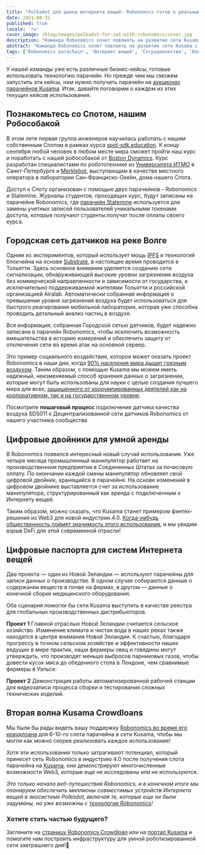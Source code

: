 ```yaml
---
title: "Polkadot для рынка интернета вещей: Robonomics готов к реальным кейсам использования на Kusama!"
date: 2021-08-31
published: true
locale: 'ru'
cover_image: /blog/images/polkadot-for-iot-with-robonomics/cover.jpg
description: "Команда Robonomics хочет повлиять на развитие сети Kusama с помощью четырех сценариев из реального мира. Эти кейсы описывают уникальные возможности для криптоаудитории и всех участников рынка интернета вещей."
abstract: "Команда Robonomics хочет повлиять на развитие сети Kusama с помощью четырех сценариев из реального мира. Эти кейсы описывают уникальные возможности для криптоаудитории и всех участников рынка интернета вещей."
tags: ['Robonomics parachain', 'Интернет вещей', 'Сотрудничество', 'Кейсы использования']
---
```


У нашей команды уже есть различные бизнес-кейсы, готовые использовать технологию парачейн. Но прежде чем мы сможем запустить эти кейсы, нам нужно получить парачейн на [аукционах парачейнов Kusama](https://kusama.network/auctions/). Итак, давайте поговорим о каждом из этих текущих кейсов использования.

## Познакомьтесь со Спотом, нашим Робособакой

<YouTube id="https://youtu.be/_xBLkszEwWk" posterQuality="max" />

В этом лете первая группа инженеров научилась работать с нашим собственным Спотом в рамках курса [spot-sdk.education](https://spot-sdk.education). К концу сентября любой человек в любом месте мира сможет пройти наш курс и поработать с нашей робособакой от [Boston Dynamics](https://www.bostondynamics.com/spot). Курс разработан специалистами по робототехнике из [Университета ИТМО](https://en.itmo.ru/) в Санкт-Петербурге и [Merklebot](https://merklebot.com/), выступающим в качестве местного оператора в лаборатории Сан-Франциско-Окейн, дома нашего Спота.

Доступ к Споту организован с помощью двух парачейнов - Robonomics и Statemine. Журналы студентов, проходящих курс, будут записаны на парачейне Robonomics, где [парачейн Statemine](https://polkadot.network/statemine-upgrade-launches-new-phase-of-parachain-functionality/) используется для замены учетных записей пользователей уникальными токенами доступа, которые получают студенты.получат после оплаты своего курса.

## Городская сеть датчиков на реке Волге

Одним из экспериментов, который использует мощь [IPFS](https://ipfs.io/) и технологий блокчейна на основе [Substrate](https://www.substrate.io/), в настоящее время проводится в Тольятти. Здесь основное внимание уделяется созданию сети сигнализации, обнаруживающей высокие уровни загрязнения воздуха без коммерческой направленности и зависимости от государства, а исключительно поддерживаемой жителями Тольятти и российской организацией Airalab. Автоматически собранная информация о превышении уровня загрязнения воздуха будет использоваться для быстрого реагирования мобильной лаборатории, которая уже способна проводить детальный анализ частиц в воздухе.

Вся информация, собранная Городской сетью датчиков, будет надежно записана в парачейн Robonomics, чтобы исключить возможность вмешательства в историю измерений и обеспечить защиту от отключения сети во время атак на основной сервер.

Это пример социального воздействия, которое может оказать проект Robonomics в наши дни, когда [90% населения мира дышит грязным воздухом](https://www.bloomberg.org/blog/accelerating-clean-air-action-one-data-point-at-a-time/). Таким образом, с помощью Kusama мы можем иметь надежный, неизменяемый способ хранения данных о загрязнении, которые могут быть использованы для науки с целью создания лучшего мира для всех, [защищенного от коррумпированных деятелей как на корпоративном, так и на государственном уровне](https://www.brookings.edu/blog/up-front/2020/06/05/corruption-is-a-threat-to-planet-earth/).

<TextCard>

Посмотрите **пошаговый процесс** подключения датчика качества воздуха SDS011 к Децентрализованной сети датчиков Robonomics от нашего участника сообщества

<YouTube id="https://youtu.be/AQ7ZzgbN7jU" posterQuality="max"/>

</TextCard>

## Цифровые двойники для умной аренды

В Robonomics появился интересный новый случай использования. Уже четыре месяца промышленный манипулятор работает на производственном предприятии в Соединенных Штатах за почасовую оплату. По окончании каждой смены манипулятор обновляет свой цифровой двойник, хранящийся в парачейне. На основе изменений в цифровом двойнике выставляется счет за использование манипулятора, структурированный как аренда с подключенным к Интернету вещей.

Таким образом, можно сказать, что Kusama станет примером финтех-решения из Web3 для новой индустрии.4.0. [Когда-нибудь общественность поймет значимость этого использования](https://www2.deloitte.com/content/dam/Deloitte/us/Documents/manufacturing/us-supply-chain-of-the-autonomous-robots.pdf), и мы увидим взрыв DeFi для этой современной отрасли!

## Цифровые паспорта для систем Интернета вещей

Два проекта — один из Новой Зеландии — используют парачейны для записи данных о производстве. В одном случае собираются данные о содержании веществ в почве на фермах, в другом — данные о конечной сборке медицинского оборудования.

Оба сценария помогли бы сети Kusama выступить в качестве реестра для глобальных производственных дистрибьюторов.

<TextCard>

**Проект 1** Главной отраслью Новой Зеландии считается сельское хозяйство. Изменение климата и чистая вода в наших реках также находятся в центре внимания Новой Зеландии. К счастью, благодаря прогрессу в точном сельском хозяйстве и эффективности наших ведущих в мире практик, наши фермеры овец и говядины могут утверждать, что производят меньше выбросов парниковых газов, чтобы довести кусок мяса до обеденного стола в Лондоне, чем сравнимые фермеры в Уэльсе:

<YouTube id="https://www.youtube.com/watch?v=vZGMeYKInAk" posterQuality="max"/>

</TextCard>

<TextCard>

**Проект 2** Демонстрация работы автоматизированной рабочей станции для видеозаписи процесса сборки и тестирования сложных технических изделий.

<YouTube id="https://youtu.be/wmeBIbNaBlQ" posterQuality="max"/>

</TextCard>

## Вторая волна Kusama Crowdloans

Мы были бы рады видеть вашу поддержку [Robonomics во время его краудлоана](https://robonomics.network/kusama-slot/) для 6-10-го слота парачейна в сети Kusama, чтобы мы могли как можно скорее реализовать каждое использование!

Хотя эти использования только затрагивают потенциал, который принесет сеть Robonomics в индустрию 4.0 после получения слота парачейна на [Kusama](https://kusama.network/), они демонстрируют многочисленные возможности Web3, которые еще не исследованы или не используются.

*Это только начало веб-путешествия Robonomics, и в конечном итоге мы планируем обеспечить миллионы совместимых устройств Интернета вещей в экосистеме Polkadot, включая те, которые еще не были задуманы, но уже возможны с [технология Robonomics](https://blog.aira.life/a-brief-introduction-to-robonomics-9b7884172e77)!*

<TextCard icon="/icons/icon-future.png">

### Хотите стать частью будущего?

Загляните на [страницу Robonomics Crowdloan](https://robonomics.network/kusama-slot/) или на [портал Kusama](https://polkadot.js.org/apps/?rpc=wss%3A%2F%2Fkusama-rpc.polkadot.io#/parachains/crowdloan) и помогите нам построить инфраструктуру для умной роботизированной сети завтрашнего дня!🦾

</TextCard>